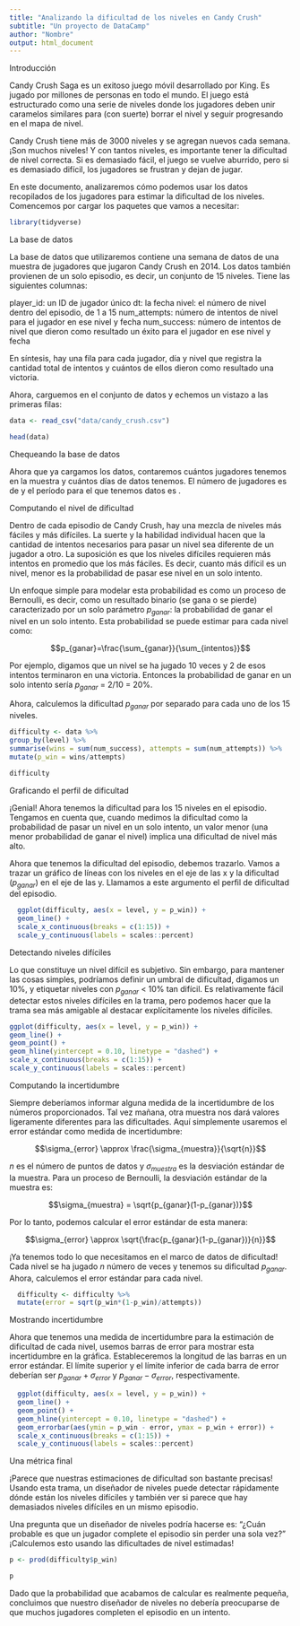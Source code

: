 ```yaml
---
title: "Analizando la dificultad de los niveles en Candy Crush" 
subtitle: "Un proyecto de DataCamp"
author: "Nombre"
output: html_document
---
```


Introducción

Candy Crush Saga es un exitoso juego móvil desarrollado por King. Es jugado por millones de personas en todo el mundo. El juego está estructurado como una serie de niveles donde los jugadores deben unir caramelos similares para (con suerte) borrar el nivel y seguir progresando en el mapa de nivel. 
  
Candy Crush tiene más de 3000 niveles y se agregan nuevos cada semana. ¡Son muchos niveles! Y con tantos niveles, es importante tener la dificultad de nivel correcta. Si es demasiado fácil, el juego se vuelve aburrido, pero si es demasiado difícil, los jugadores se frustran y dejan de jugar.

En este documento, analizaremos cómo podemos usar los datos recopilados de los jugadores para estimar la dificultad de los niveles. Comencemos por cargar los paquetes que vamos a necesitar:

```r
library(tidyverse)
```

La base de datos 

La base de datos que utilizaremos contiene una semana de datos de una muestra de jugadores que jugaron Candy Crush en 2014. Los datos también provienen de un solo episodio, es decir, un conjunto de 15 niveles. Tiene las siguientes columnas:

player_id: un ID de jugador único
dt: la fecha
nivel: el número de nivel dentro del episodio, de 1 a 15
num_attempts: número de intentos de nivel para el jugador en ese nivel y fecha
num_success: número de intentos de nivel que dieron como resultado un éxito para el jugador en ese nivel y fecha

En síntesis, hay una fila para cada jugador, día y nivel que registra la cantidad total de intentos y cuántos de ellos dieron como resultado una victoria.

Ahora, carguemos en el conjunto de datos y echemos un vistazo a las primeras filas:

```r
data <- read_csv("data/candy_crush.csv") 

head(data)
```

Chequeando la base de datos

Ahora que ya cargamos los datos, contaremos cuántos jugadores tenemos en la muestra y cuántos días de datos tenemos. El número de jugadores es de  y el período para el que tenemos datos es .

Computando el nivel de dificultad

Dentro de cada episodio de Candy Crush, hay una mezcla de niveles más fáciles y más difíciles. La suerte y la habilidad individual hacen que la cantidad de intentos necesarios para pasar un nivel sea diferente de un jugador a otro. La suposición es que los niveles difíciles requieren más intentos en promedio que los más fáciles. Es decir, cuanto más difícil es un nivel, menor es la probabilidad de pasar ese nivel en un solo intento.

Un enfoque simple para modelar esta probabilidad es como un proceso de Bernoulli, es decir, como un resultado binario (se gana o se pierde) caracterizado por un solo parámetro $p_{ganar}$: la probabilidad de ganar el nivel en un solo intento. Esta probabilidad se puede estimar para cada nivel como:

$$p_{ganar}=\frac{\sum_{ganar}}{\sum_{intentos}}$$

Por ejemplo, digamos que un nivel se ha jugado 10 veces y 2 de esos intentos terminaron en una victoria. Entonces la probabilidad de ganar en un solo intento sería $p_{ganar}$ = 2/10 = 20%.

Ahora, calculemos la dificultad $p_{ganar}$ por separado para cada uno de los 15 niveles.

```r
difficulty <- data %>%
group_by(level) %>%
summarise(wins = sum(num_success), attempts = sum(num_attempts)) %>%
mutate(p_win = wins/attempts)

difficulty
```

Graficando el perfil de dificultad

¡Genial! Ahora tenemos la dificultad para los 15 niveles en el episodio. Tengamos en cuenta que, cuando medimos la dificultad como la probabilidad de pasar un nivel en un solo intento, un valor menor (una menor probabilidad de ganar el nivel) implica una dificultad de nivel más alto.

Ahora que tenemos la dificultad del episodio, debemos trazarlo. Vamos a trazar un gráfico de líneas con los niveles en el eje de las x y la dificultad ($p_{ganar}$) en el eje de las y. Llamamos a este argumento el perfil de dificultad del episodio.

```r
  ggplot(difficulty, aes(x = level, y = p_win)) +
  geom_line() +
  scale_x_continuous(breaks = c(1:15)) +
  scale_y_continuous(labels = scales::percent)
```

Detectando niveles difíciles

Lo que constituye un nivel difícil es subjetivo. Sin embargo, para mantener las cosas simples, podríamos definir un umbral de dificultad, digamos un 10%, y etiquetar niveles con $p_{ganar}$ < 10% tan difícil. Es relativamente fácil detectar estos niveles difíciles en la trama, pero podemos hacer que la trama sea más amigable al destacar explícitamente los niveles difíciles.

```r
ggplot(difficulty, aes(x = level, y = p_win)) +
geom_line() +
geom_point() +
geom_hline(yintercept = 0.10, linetype = "dashed") +
scale_x_continuous(breaks = c(1:15)) +
scale_y_continuous(labels = scales::percent)
```

Computando la incertidumbre

Siempre deberíamos informar alguna medida de la incertidumbre de los números proporcionados. Tal vez mañana, otra muestra nos dará valores ligeramente diferentes para las dificultades. Aquí simplemente usaremos el error estándar como medida de incertidumbre:

$$\sigma_{error} \approx \frac{\sigma_{muestra}}{\sqrt{n}}$$

$n$ es el número de puntos de datos y $\sigma_{muestra}$ es la desviación estándar de la muestra. Para un proceso de Bernoulli, la desviación estándar de la muestra es:

$$\sigma_{muestra} = \sqrt{p_{ganar}(1-p_{ganar})}$$

Por lo tanto, podemos calcular el error estándar de esta manera:

$$\sigma_{error} \approx \sqrt{\frac{p_{ganar}(1-p_{ganar})}{n}}$$

¡Ya tenemos todo lo que necesitamos en el marco de datos de dificultad! Cada nivel se ha jugado $n$ número de veces y tenemos su dificultad $p_{ganar}$. Ahora, calculemos el error estándar para cada nivel.

```r
  difficulty <- difficulty %>%
  mutate(error = sqrt(p_win*(1-p_win)/attempts))
```

Mostrando incertidumbre

Ahora que tenemos una medida de incertidumbre para la estimación de dificultad de cada nivel, usemos barras de error para mostrar esta incertidumbre en la gráfica. Estableceremos la longitud de las barras en un error estándar. El límite superior y el límite inferior de cada barra de error deberían ser $p_{ganar} + \sigma_{error}$ y $p_{ganar} - \sigma_{error}$, respectivamente.


```r
  ggplot(difficulty, aes(x = level, y = p_win)) +
  geom_line() +
  geom_point() +
  geom_hline(yintercept = 0.10, linetype = "dashed") +
  geom_errorbar(aes(ymin = p_win - error, ymax = p_win + error)) +
  scale_x_continuous(breaks = c(1:15)) +
  scale_y_continuous(labels = scales::percent)
```

Una métrica final

¡Parece que nuestras estimaciones de dificultad son bastante precisas! Usando esta trama, un diseñador de niveles puede detectar rápidamente dónde están los niveles difíciles y también ver si parece que hay demasiados niveles difíciles en un mismo episodio.

Una pregunta que un diseñador de niveles podría hacerse es: "¿Cuán probable es que un jugador complete el episodio sin perder una sola vez?" ¡Calculemos esto usando las dificultades de nivel estimadas!

```r
p <- prod(difficulty$p_win)

p
```

Dado que la probabilidad que acabamos de calcular es realmente pequeña, concluimos que nuestro diseñador de niveles no debería preocuparse de que muchos jugadores completen el episodio en un intento.

